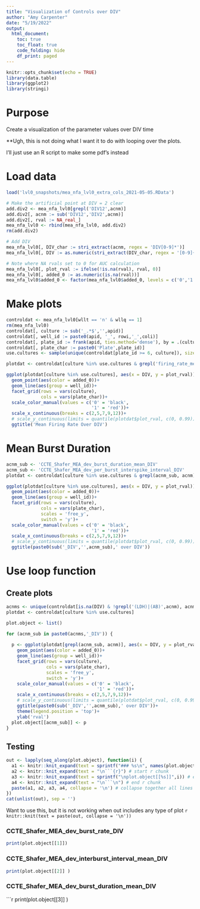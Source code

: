 ```yaml
---
title: "Visualization of Controls over DIV"
author: "Amy Carpenter"
date: "5/19/2022"
output: 
  html_document:
    toc: true
    toc_float: true
    code_folding: hide
    df_print: paged
---
```


```r
knitr::opts_chunk$set(echo = TRUE)
library(data.table)
library(ggplot2)
library(stringi)
```

# Purpose
Create a visualization of the parameter values over DIV time

**Ugh, this is not doing what I want it to do with looping over the plots.

I'll just use an R script to make some pdf's instead


# Load data 

```r
load('lvl0_snapshots/mea_nfa_lvl0_extra_cols_2021-05-05.RData')

# Make the artificial point at DIV = 2 clear
add.div2 <- mea_nfa_lvl0[grepl('DIV12',acnm)]
add.div2[, acnm := sub('DIV12','DIV2',acnm)]
add.div2[, rval := NA_real_]
mea_nfa_lvl0 <- rbind(mea_nfa_lvl0, add.div2)
rm(add.div2)

# Add DIV
mea_nfa_lvl0[, DIV_char := stri_extract(acnm, regex = 'DIV[0-9]*')]
mea_nfa_lvl0[, DIV := as.numeric(stri_extract(DIV_char, regex = '[0-9]{1,2}'))]

# Note where NA rvals set to 0 for AUC calculation
mea_nfa_lvl0[, plot_rval := ifelse(!is.na(rval), rval, 0)]
mea_nfa_lvl0[, added_0 := as.numeric(is.na(rval))]
mea_nfa_lvl0$added_0 <- factor(mea_nfa_lvl0$added_0, levels = c('0','1'), ordered = T)

```


# Make plots

```r
controldat <- mea_nfa_lvl0[wllt == 'n' & wllq == 1]
rm(mea_nfa_lvl0)
controldat[, culture := sub('_.*$','',apid)]
controldat[, well_id := paste0(apid, '_', rowi,'_',coli)]
controldat[, plate_id := frank(apid, ties.method='dense'), by = .(culture)]
controldat[, plate_char := paste0('Plate',plate_id)]
use.cultures <- sample(unique(controldat[plate_id >= 6, culture]), size = 5)

plotdat <- controldat[culture %in% use.cultures & grepl('firing_rate_mean_DIV',acnm)]

ggplot(plotdat[culture %in% use.cultures], aes(x = DIV, y = plot_rval)) +
  geom_point(aes(color = added_0))+
  geom_line(aes(group = well_id))+
  facet_grid(rows = vars(culture), 
             cols = vars(plate_char))+
  scale_color_manual(values = c('0' = 'black',
                                '1' = 'red'))+
  scale_x_continuous(breaks = c(2,5,7,9,12))+
  # scale_y_continuous(limits = quantile(plotdat$plot_rval, c(0, 0.99))) + # don't let outliers throw off the scale
  ggtitle('Mean Firing Rate Over DIV')

```



# Mean Burst Duration
```r
acnm_sub <- 'CCTE_Shafer_MEA_dev_burst_duration_mean_DIV'
acnm_sub <- 'CCTE_Shafer_MEA_dev_per_burst_interspike_interval_DIV'
plotdat <- controldat[culture %in% use.cultures & grepl(acnm_sub, acnm)]

ggplot(plotdat[culture %in% use.cultures], aes(x = DIV, y = plot_rval)) +
  geom_point(aes(color = added_0))+
  geom_line(aes(group = well_id))+
  facet_grid(rows = vars(culture), 
             cols = vars(plate_char),
             scales = 'free_y',
             switch = 'y')+
  scale_color_manual(values = c('0' = 'black',
                                '1' = 'red'))+
  scale_x_continuous(breaks = c(2,5,7,9,12))+
  # scale_y_continuous(limits = quantile(plotdat$plot_rval, c(0, 0.99))) + # don't let outliers throw off the scale
  ggtitle(paste0(sub('_DIV','',acnm_sub),' over DIV'))
```


# Use loop function

## Create plots
```r
acnms <- unique(controldat[is.na(DIV) & !grepl('(LDH)|(AB)',acnm), acnm])[1:3]
plotdat <- controldat[culture %in% use.cultures]

plot.object <- list()

for (acnm_sub in paste0(acnms,'_DIV')) {
  
  p <- ggplot(plotdat[grepl(acnm_sub, acnm)], aes(x = DIV, y = plot_rval)) +
    geom_point(aes(color = added_0))+
    geom_line(aes(group = well_id))+
    facet_grid(rows = vars(culture), 
               cols = vars(plate_char),
               scales = 'free_y',
               switch = 'y')+
    scale_color_manual(values = c('0' = 'black',
                                  '1' = 'red'))+
    scale_x_continuous(breaks = c(2,5,7,9,12))+
    # scale_y_continuous(limits = quantile(plotdat$plot_rval, c(0, 0.99))) + # don't let outliers throw off the scale
    ggtitle(paste0(sub('_DIV','',acnm_sub),' over DIV'))+
    theme(legend.position = 'top')+
    ylab('rval')
  plot.object[[acnm_sub]] <- p
}

```


## Testing

```r
out <- lapply(seq_along(plot.object), function(i) {
  a1 <- knitr::knit_expand(text = sprintf("### %s\n", names(plot.object)[i])) # tab header, auto extracts names of `hcs`
  a2 <- knitr::knit_expand(text = "\n```{r}") # start r chunk
  a3 <- knitr::knit_expand(text = sprintf("\nplot.object[[%s]]",i)) # extract graphs by "writing" out `hcs[[1]]`, `hcs[[2]]` etc. to be rendered later
  a4 <- knitr::knit_expand(text = "\n```\n") # end r chunk
  paste(a1, a2, a3, a4, collapse = '\n') # collapse together all lines with newline separator
})
cat(unlist(out), sep = '')
```

Want to use this, but it is not working when out includes any type of plot
`r knitr::knit(text = paste(out, collapse = '\n'))`


### CCTE_Shafer_MEA_dev_burst_rate_DIV
 
```r
print(plot.object[[1]])
```
### CCTE_Shafer_MEA_dev_interburst_interval_mean_DIV
 
```r
print(plot.object[[2]] )
```
### CCTE_Shafer_MEA_dev_burst_duration_mean_DIV
 
```r
print(plot.object[[3]] )